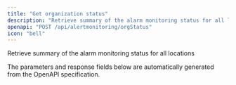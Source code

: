 ```yaml
---
title: "Get organization status"
description: "Retrieve summary of the alarm monitoring status for all locations"
openapi: "POST /api/alertmonitoring/orgStatus"
icon: "bell"
---
```


Retrieve summary of the alarm monitoring status for all locations

<Note>
The parameters and response fields below are automatically generated from the OpenAPI specification.
</Note>
